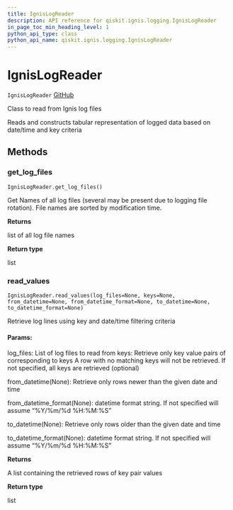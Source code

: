 ```yaml
---
title: IgnisLogReader
description: API reference for qiskit.ignis.logging.IgnisLogReader
in_page_toc_min_heading_level: 1
python_api_type: class
python_api_name: qiskit.ignis.logging.IgnisLogReader
---
```


# IgnisLogReader

<span id="qiskit.ignis.logging.IgnisLogReader" />

`IgnisLogReader` [GitHub](https://github.com/qiskit-community/qiskit-ignis/tree/stable/0.3/qiskit/ignis/logging/ignis_logging.py "view source code")

Class to read from Ignis log files

Reads and constructs tabular representation of logged data based on date/time and key criteria

## Methods

### get\_log\_files

<span id="qiskit.ignis.logging.IgnisLogReader.get_log_files" />

`IgnisLogReader.get_log_files()`

Get Names of all log files (several may be present due to logging file rotation). File names are sorted by modification time.

**Returns**

list of all log file names

**Return type**

list

### read\_values

<span id="qiskit.ignis.logging.IgnisLogReader.read_values" />

`IgnisLogReader.read_values(log_files=None, keys=None, from_datetime=None, from_datetime_format=None, to_datetime=None, to_datetime_format=None)`

Retrieve log lines using key and date/time filtering criteria

#### Params:

log\_files: List of log files to read from keys: Retrieve only key value pairs of corresponding to keys A row with no matching keys will not be retrieved. If not specified, all keys are retrieved (optional)

from\_datetime(None): Retrieve only rows newer than the given date and time

from\_datetime\_format(None): datetime format string. If not specified will assume “%Y/%m/%d %H:%M:%S”

to\_datetime(None): Retrieve only rows older than the given date and time

to\_datetime\_format(None): datetime format string. If not specified will assume “%Y/%m/%d %H:%M:%S”

**Returns**

A list containing the retrieved rows of key pair values

**Return type**

list

